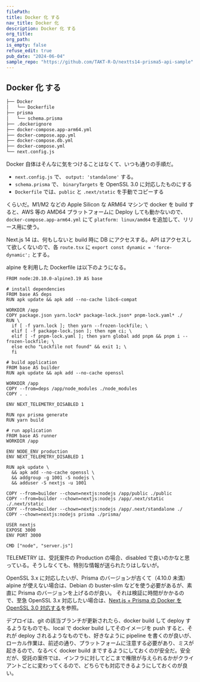 ```yaml
---
filePath:
title: Docker 化 する
nav_title: Docker 化
description: Docker 化 する
org_title:
org_path:
is_empty: false
refuse_edit: true
pub_date: "2024-06-04"
sample_repo: "https://github.com/TAKT-R-D/nextts14-prisma5-api-sample"
---
```


## Docker 化 する

```bash
├── Docker
│   └── Dockerfile
├── prisma
│   └── schema.prisma
├── .dockerignore
├── docker-compose.app-arm64.yml
├── docker-compose.app.yml
├── docker-compose.db.yml
├── docker-compose.yml
└── next.config.js
```

Docker 自体はそんなに気をつけることはなくて、いつも通りの手順だ。

- `next.config.js` で、 `output: 'standalone'` する。
- `schema.prisma` で、 `binaryTargets` を OpenSSL 3.0 に対応したものにする
- `Dockerfile` では、`public` と `.next/static` を手動でコピーする

くらいだ。M1/M2 などの Apple Silicon な ARM64 マシンで docker を build すると、AWS 等の AMD64 プラットフォームに Deploy しても動かないので、`docker-compose.app-arm64.yml` にて `platform: linux/amd64` を追加して、リリース用に使う。

Next.js 14 は、何もしないと build 時に DB にアクセスする。API はアクセスして欲しくないので、各 `route.tsx` に `export const dynamic = 'force-dynamic';` とする。

alpine を利用した Dockerfile は以下のようになる。

```yaml:docker/Dockerfile
FROM node:20.10.0-alpine3.19 AS base

# install dependencies
FROM base AS deps
RUN apk update && apk add --no-cache libc6-compat

WORKDIR /app
COPY package.json yarn.lock* package-lock.json* pnpm-lock.yaml* ./
RUN \
  if [ -f yarn.lock ]; then yarn --frozen-lockfile; \
  elif [ -f package-lock.json ]; then npm ci; \
  elif [ -f pnpm-lock.yaml ]; then yarn global add pnpm && pnpm i --frozen-lockfile; \
  else echo "Lockfile not found" && exit 1; \
  fi

# build application
FROM base AS builder
RUN apk update && apk add --no-cache openssl

WORKDIR /app
COPY --from=deps /app/node_modules ./node_modules
COPY . .

ENV NEXT_TELEMETRY_DISABLED 1

RUN npx prisma generate
RUN yarn build

# run application
FROM base AS runner
WORKDIR /app

ENV NODE_ENV production
ENV NEXT_TELEMETRY_DISABLED 1

RUN apk update \
  && apk add --no-cache openssl \
  && addgroup -g 1001 -S nodejs \
  && adduser -S nextjs -u 1001

COPY --from=builder --chown=nextjs:nodejs /app/public ./public
COPY --from=builder --chown=nextjs:nodejs /app/.next/static ./.next/static
COPY --from=builder --chown=nextjs:nodejs /app/.next/standalone ./
COPY --chown=nextjs:nodejs prisma ./prisma/

USER nextjs
EXPOSE 3000
ENV PORT 3000

CMD ["node", "server.js"]
```

TELEMETRY は、受託案件の Production の場合、disabled で良いのかなと思っている。そうしなくても、特別な情報が送られたりはしないが。

OpenSSL 3.x に対応したいが、Prisma のバージョンが古くて（4.10.0 未満） alpine が使えない場合は、Debian の buster-slim などを使う必要があるが、素直に Prisma のバージョンを上げるのが良い。
それは検証に時間がかかるので、至急 OpenSSL 3.x 対応したい場合は、[Next.js + Prisma の Docker を OpenSSL 3.0 対応する](https://qiita.com/kurab/items/f27b831f171e8e61f13b)を参照。

デプロイは、git の該当ブランチが更新されたら、docker build して deploy するようなものでも、local で docker build してそのイメージを push すると、それが deploy されるようなものでも、好きなように pipeline を書くのが良いが、
ローカル作業は、前述の通り、プラットフォームに注意する必要があり、ミスが起きるので、なるべく docker build までするようにしておくのが安全だ。安全だが、受託の案件では、インフラに対してどこまで権限が与えられるかがクライアントごとに変わってくるので、どちらでも対応できるようにしておくのが良い。
